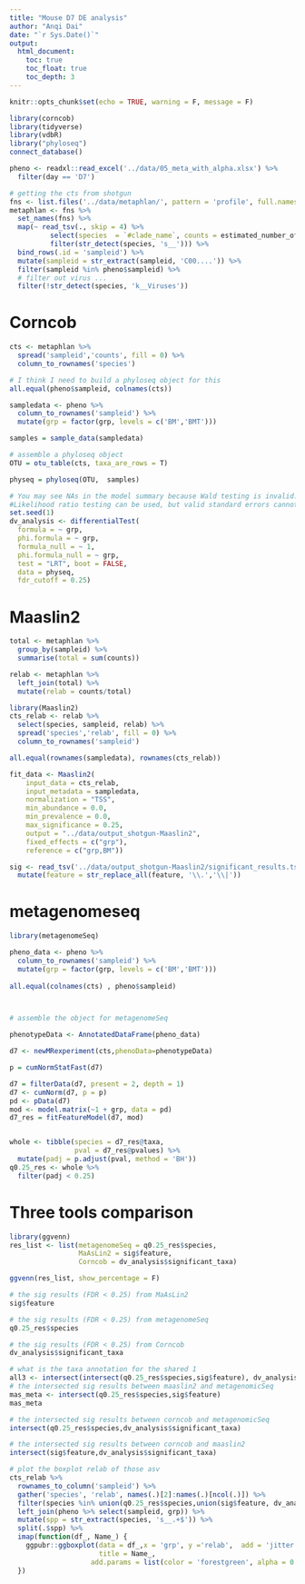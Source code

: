 ```yaml
---
title: "Mouse D7 DE analysis"
author: "Anqi Dai"
date: "`r Sys.Date()`"
output:
  html_document:
    toc: true
    toc_float: true
    toc_depth: 3
---
```


```r
knitr::opts_chunk$set(echo = TRUE, warning = F, message = F)
```

```r
library(corncob)
library(tidyverse)
library(vdbR)
library("phyloseq")
connect_database()

```

```r
pheno <- readxl::read_excel('../data/05_meta_with_alpha.xlsx') %>% 
  filter(day == 'D7')

# getting the cts from shotgun
fns <- list.files('../data/metaphlan/', pattern = 'profile', full.names = T)
metaphlan <- fns %>% 
  set_names(fns) %>% 
  map(~ read_tsv(., skip = 4) %>% 
          select(species  = `#clade_name`, counts = estimated_number_of_reads_from_the_clade) %>% 
          filter(str_detect(species, 's__'))) %>% 
  bind_rows(.id = 'sampleid') %>% 
  mutate(sampleid = str_extract(sampleid, 'C00....')) %>% 
  filter(sampleid %in% pheno$sampleid) %>% 
  # filter out virus ...
  filter(!str_detect(species, 'k__Viruses'))
```


# Corncob 

```r

cts <- metaphlan %>% 
  spread('sampleid','counts', fill = 0) %>% 
  column_to_rownames('species')

# I think I need to build a phyloseq object for this
all.equal(pheno$sampleid, colnames(cts))

sampledata <- pheno %>% 
  column_to_rownames('sampleid') %>% 
  mutate(grp = factor(grp, levels = c('BM','BMT')))

samples = sample_data(sampledata)

# assemble a phyloseq object
OTU = otu_table(cts, taxa_are_rows = T)

physeq = phyloseq(OTU,  samples)

```


```r
# You may see NAs in the model summary because Wald testing is invalid.
#Likelihood ratio testing can be used, but valid standard errors cannot be calculated.
set.seed(1)
dv_analysis <- differentialTest(
  formula = ~ grp,
  phi.formula = ~ grp,
  formula_null = ~ 1,
  phi.formula_null = ~ grp,
  test = "LRT", boot = FALSE,
  data = physeq,
  fdr_cutoff = 0.25) 
```

# Maaslin2

```r
total <- metaphlan %>%
  group_by(sampleid) %>% 
  summarise(total = sum(counts))

relab <- metaphlan %>% 
  left_join(total) %>% 
  mutate(relab = counts/total)
```


```r
library(Maaslin2)
cts_relab <- relab %>% 
  select(species, sampleid, relab) %>% 
  spread('species','relab', fill = 0) %>% 
  column_to_rownames('sampleid')

all.equal(rownames(sampledata), rownames(cts_relab))

fit_data <- Maaslin2(
    input_data = cts_relab, 
    input_metadata = sampledata, 
    normalization = "TSS",
    min_abundance = 0.0,
    min_prevalence = 0.0,
    max_significance = 0.25,
    output = "../data/output_shotgun-Maaslin2", 
    fixed_effects = c("grp"),
    reference = c("grp,BM"))

sig <- read_tsv('../data/output_shotgun-Maaslin2/significant_results.tsv') %>% 
  mutate(feature = str_replace_all(feature, '\\.','\\|'))

```

# metagenomeseq

```r
library(metagenomeSeq)

pheno_data <- pheno %>% 
  column_to_rownames('sampleid') %>% 
  mutate(grp = factor(grp, levels = c('BM','BMT')))
  
all.equal(colnames(cts) , pheno$sampleid)



# assemble the object for metagenomeSeq

phenotypeData <- AnnotatedDataFrame(pheno_data)

d7 <- newMRexperiment(cts,phenoData=phenotypeData)

p = cumNormStatFast(d7)
```

```r
d7 = filterData(d7, present = 2, depth = 1) 
d7 <- cumNorm(d7, p = p) 
pd <- pData(d7) 
mod <- model.matrix(~1 + grp, data = pd) 
d7_res = fitFeatureModel(d7, mod) 


whole <- tibble(species = d7_res@taxa,
                pval = d7_res@pvalues) %>% 
  mutate(padj = p.adjust(pval, method = 'BH'))
q0.25_res <- whole %>% 
  filter(padj < 0.25)

```
# Three tools comparison

```r
library(ggvenn)
res_list <- list(metagenomeSeq = q0.25_res$species,
                 MaAsLin2 = sig$feature,
                 Corncob = dv_analysis$significant_taxa)

ggvenn(res_list, show_percentage = F)

# the sig results (FDR < 0.25) from MaAsLin2
sig$feature

# the sig results (FDR < 0.25) from metagenomeSeq
q0.25_res$species

# the sig results (FDR < 0.25) from Corncob
dv_analysis$significant_taxa
```
```r

# what is the taxa annotation for the shared 1
all3 <- intersect(intersect(q0.25_res$species,sig$feature), dv_analysis$significant_taxa)
# the intersected sig results between maaslin2 and metagenomicSeq
mas_meta <- intersect(q0.25_res$species,sig$feature)
mas_meta

# the intersected sig results between corncob and metagenomicSeq
intersect(q0.25_res$species,dv_analysis$significant_taxa)

# the intersected sig results between corncob and maaslin2
intersect(sig$feature,dv_analysis$significant_taxa)

# plot the boxplot relab of those asv
cts_relab %>% 
  rownames_to_column('sampleid') %>% 
  gather('species', 'relab', names(.)[2]:names(.)[ncol(.)]) %>% 
  filter(species %in% union(q0.25_res$species,union(sig$feature, dv_analysis$significant_taxa))) %>% 
  left_join(pheno %>% select(sampleid, grp)) %>% 
  mutate(spp = str_extract(species, 's__.+$')) %>% 
  split(.$spp) %>% 
  imap(function(df_, Name_) {
    ggpubr::ggboxplot(data = df_,x = 'grp', y ='relab',  add = 'jitter',
                      title = Name_,
                    add.params = list(color = 'forestgreen', alpha = 0.5, size = 3, shape = 16))
  })
```

